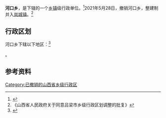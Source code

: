 {{中国乡级行政区|14/11/27/205/000}}

'''河口乡'''，是{{PRC admin/fullname|14/11/27/205/000|3}}下辖的一个[[乡镇|乡镇]]级行政单位。<ref>{{PRC admin/ref sgc|{{PRC admin/parent|14/11/27/205/000}}}}</ref>2021年5月28日，撤销河口乡，整建制并入[[岚城镇|岚城镇]]。<ref>《山西省人民政府关于同意吕梁市乡级行政区划调整的批复》</ref>

== 行政区划 ==

河口乡下辖以下地区：<ref>{{PRC admin/ref sgc|14/11/27/205/000}}</ref>

{{PRC admin/children|14/11/27/205/000}}。

== 参考资料 ==

{{reflist}}

{{PRC admin/navcat|14/11/27/205/000}}

[[Category:已撤销的山西省乡级行政区|Category:已撤销的山西省乡级行政区]]